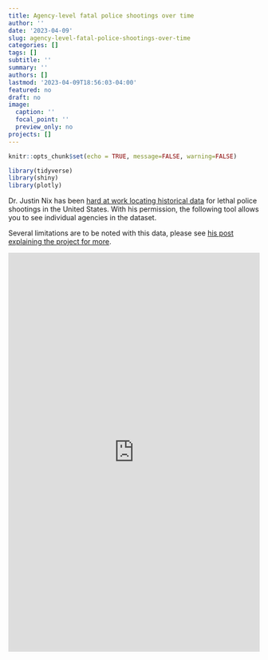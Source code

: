 ```yaml
---
title: Agency-level fatal police shootings over time
author: ''
date: '2023-04-09'
slug: agency-level-fatal-police-shootings-over-time
categories: []
tags: []
subtitle: ''
summary: ''
authors: []
lastmod: '2023-04-09T18:56:03-04:00'
featured: no
draft: no
image:
  caption: ''
  focal_point: ''
  preview_only: no
projects: []
---
```

```r
knitr::opts_chunk$set(echo = TRUE, message=FALSE, warning=FALSE)

library(tidyverse)
library(shiny)
library(plotly)


```

Dr. Justin Nix has been [hard at work locating historical data](https://github.com/jnixy/agency-level-fatal-OIS) for lethal police shootings in the United States. With his permission, the following tool allows you to see individual agencies in the dataset.

Several limitations are to be noted with this data, please see [his post explaining the project for more](https://jnix.netlify.app/post/post23-are-ois-increasing/).

<iframe height="800" width="100%" frameborder="no" src="https://ian-adams.shinyapps.io/visualize_agency_OIS_time/?_ga=2.133213966.1689258234.1681081673-2145317459.1681081673"> </iframe>





